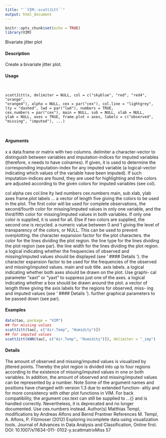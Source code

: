 ```yaml
---
title: "``VIM::scattJitt``"
output: html_document
---
```

  
```r
knitr::opts_chunk$set(echo = TRUE)
library(VIM)
```



Bivariate jitter plot

#### Description 

Create a bivariate jitter plot.

#### Usage 
<pre><code>

scattJitt(x, delimiter = NULL, col = c("skyblue", "red", "red4", "orange",
"orange4"), alpha = NULL, cex = par("cex"), col.line = "lightgrey",
lty = "dashed", lwd = par("lwd"), numbers = TRUE,
cex.numbers = par("cex"), main = NULL, sub = NULL, xlab = NULL,
ylab = NULL, axes = TRUE, frame.plot = axes, labels = c("observed",
"missing", "imputed"), ...)
</pre></code>

#### Arguments
x a data.frame or matrix with two columns.
delimiter a character-vector to distinguish between variables and imputation-indices for imputed variables (therefore, x needs to have colnames). If given, it is used
to determine the corresponding imputation-index for any imputed variable (a logical-vector indicating which values of the variable have been imputed). If
such imputation-indices are found, they are used for highlighting and the colors are adjusted according to the given colors for imputed variables (see col).

col
alpha
cex
col.line
lty
lwd
numbers
cex.numbers
main, sub
xlab, ylab
axes
frame.plot
labels
...
a vector of length five giving the colors to be used in the plot. The first color will
be used for complete observations, the second/fourth color for missing/imputed
values in only one variable, and the third/fifth color for missing/imputed values
in both variables. If only one color is supplied, it is used for all. Else if two
colors are supplied, the second one is recycled.
a numeric value between 0 and 1 giving the level of transparency of the colors,
or NULL. This can be used to prevent overplotting.
the character expansion factor for the plot characters.
the color for the lines dividing the plot region.
the line type for the lines dividing the plot region (see par).
the line width for the lines dividing the plot region.
a logical indicating whether the frequencies of observed and missing/imputed
values should be displayed (see ‘
#### Details 
’).
the character expansion factor to be used for the frequencies of the observed and
missing/imputed values.
main and sub title.
axis labels.
a logical indicating whether both axes should be drawn on the plot. Use graphi-
cal parameter "xaxt" or "yaxt" to suppress just one of the axes.
a logical indicating whether a box should be drawn around the plot.
a vector of length three giving the axis labels for the regions for observed, miss-
ing and imputed values (see ‘
#### Details 
’).
further graphical parameters to be passed down (see par).


#### Examples 
```r
data(tao, package = "VIM")
## for missing values
scattJitt(tao[, c("Air.Temp", "Humidity")])
## for imputed values
scattJitt(kNN(tao[, c("Air.Temp", "Humidity")]), delimiter = "_imp")
```

#### Details 

The amount of observed and missing/imputed values is visualized by jittered points. Thereby the plot region is divided into up to four regions according to the existence of missing/imputed values
in one or both variables. In addition, the amount of observed and missing/imputed values can be represented by a number.
Note
Some of the argument names and positions have changed with version 1.3 due to extended function-
ality and for more consistency with other plot functions in VIM. For back compatibility, the argument cex.text can still be supplied to ...{} and is handled correctly. Nevertheless, it is deprecated and
no longer documented. Use cex.numbers instead.
Author(s)
Matthias Templ, modifications by Andreas Alfons and Bernd Prantner
References
M. Templ, A. Alfons, P. Filzmoser (2012) Exploring incomplete data using visualization tools.
Journal of Advances in Data Analysis and Classification, Online first. DOI: 10.1007/s11634-011-
0102-y.scattmatrixMiss
57
